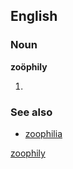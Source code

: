 ==English==

===Noun===
'''zoöphily'''

# {{alternative spelling of|zoophily}}

===See also===
* [[zoophilia]]

[[Category:English terms spelled with Ö|zoophily]]